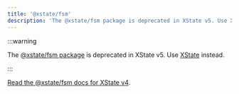 ```yaml
---
title: '@xstate/fsm'
description: 'The @xstate/fsm package is deprecated in XState v5. Use XState instead.'
---
```


:::warning

The [@xstate/fsm package](https://github.com/statelyai/xstate/tree/main/packages/xstate-fsm) is deprecated in XState v5. Use [XState](https://github.com/statelyai/xstate) instead.

:::

[Read the @xstate/fsm docs for XState v4](/docs/xstate-v4/xstate/packages/xstate-fsm).
